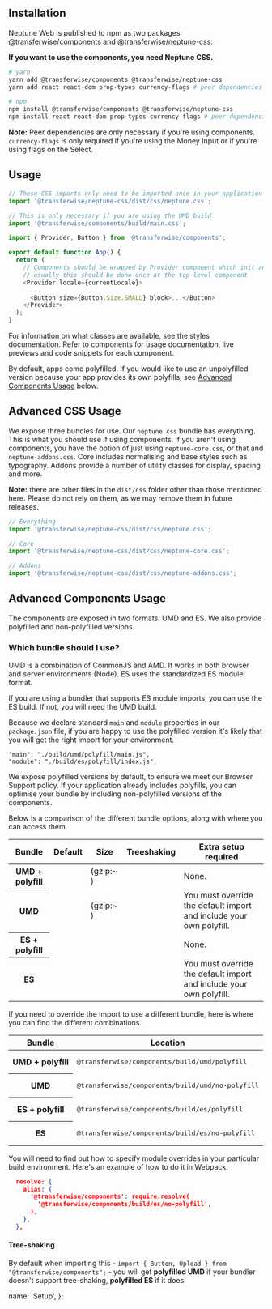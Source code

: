 
## Installation

Neptune Web is published to npm as two packages: [@transferwise/components](https://www.npmjs.com/package/@transferwise/components) and [@transferwise/neptune-css](https://www.npmjs.com/package/@transferwise/neptune-css).

**If you want to use the components, you need Neptune CSS.**

```bash
# yarn
yarn add @transferwise/components @transferwise/neptune-css
yarn add react react-dom prop-types currency-flags # peer dependencies

# npm
npm install @transferwise/components @transferwise/neptune-css
npm install react react-dom prop-types currency-flags # peer dependencies
```

**Note:** Peer dependencies are only necessary if you're using components. `currency-flags` is only required if you're using the <DocLink href="/components/inputs/MoneyInput">Money Input</DocLink> or if you're using flags on the <DocLink href="/components/inputs/Select">Select</DocLink>.

## Usage

```js
// These CSS imports only need to be imported once in your application
import '@transferwise/neptune-css/dist/css/neptune.css';

// This is only necessary if you are using the UMD build
import '@transferwise/components/build/main.css';

import { Provider, Button } from '@transferwise/components';

export default function App() {
  return (
    // Components should be wrapped by Provider component which init and provides context data for them
    // usually this should be done once at the top level component
    <Provider locale={currentLocale}>
      ...
      <Button size={Button.Size.SMALL} block>...</Button>
    </Provider>
  );
}
```

For information on what classes are available, see the <DocLink href="/styles/core/Typography">styles documentation</DocLink>. Refer to <DocLink href="/components/inputs/Button">components</DocLink> for usage documentation, live previews and code snippets for each component.

By default, apps come polyfilled. If you would like to use an unpolyfilled version because your app provides its own polyfills, see [Advanced Components Usage](#advanced-components-usage) below.

## Advanced CSS Usage

We expose three bundles for use. Our `neptune.css` bundle has everything. This is what you should use if using components. If you aren't using components, you have the option of just using `neptune-core.css`, or that and `neptune-addons.css`. <DocLink href="/styles/core/Typography">Core</DocLink> includes normalising and base styles such as typography. <DocLink href="/styles/addons/BackgroundUtilities">Addons</DocLink> provide a number of utility classes for display, spacing and more.

**Note:** there are other files in the `dist/css` folder other than those mentioned here. Please do not rely
on them, as we may remove them in future releases.

```js
// Everything
import '@transferwise/neptune-css/dist/css/neptune.css';

// Core
import '@transferwise/neptune-css/dist/css/neptune-core.css';

// Addons
import '@transferwise/neptune-css/dist/css/neptune-addons.css';
```

## Advanced Components Usage

The components are exposed in two formats: UMD and ES. We also provide polyfilled and non-polyfilled versions.

### Which bundle should I use?

UMD is a combination of CommonJS and AMD. It works in both browser and server environments (Node). ES uses the standardized ES module format.

If you are using a bundler that supports ES module imports, you can use the ES build. If not, you will need the UMD build.

Because we declare standard `main` and `module` properties in our `package.json` file, if you are happy to use the polyfilled version it's likely that you will get the right import for your environment.

```
"main": "./build/umd/polyfill/main.js",
"module": "./build/es/polyfill/index.js",
```

We expose polyfilled versions by default, to ensure we meet our <DocLink href="/about/BrowserSupport">Browser Support</DocLink> policy. If your application already includes polyfills, you can optimise your bundle by including non-polyfilled versions of the components.

Below is a comparison of the different bundle options, along with where you can access them.

<table className="docs-table table table-condensed">
  <thead>
    <tr>
      <th>Bundle</th>
      <th>Default</th>
      <th>Size</th>
      <th>Treeshaking</th>
      <th>Extra setup required</th>
    </tr>
  </thead>
  <tbody>
    <tr>
      <th scope="row">UMD + polyfill</th>
      <td>
        <CheckIcon />
      </td>
      <td>
        <PrintBundleSize bundleSize={bundleSizes.umd['polyfill'][0]} /> (gzip:~
        <PrintBundleSize bundleSize={bundleSizes.umd['polyfill'][1]} />)
      </td>
      <td>
        <CrossIcon />
      </td>
      <td>None.</td>
    </tr>
    <tr>
      <th scope="row">UMD</th>
      <td>
        <CrossIcon />
      </td>
      <td>
        <PrintBundleSize bundleSize={bundleSizes.umd['no-polyfill'][0]} /> (gzip:~
        <PrintBundleSize bundleSize={bundleSizes.umd['no-polyfill'][1]} />)
      </td>
      <td>
        <CrossIcon />
      </td>
      <td>You must override the default import and include your own polyfill.</td>
    </tr>
    <tr>
      <th scope="row">ES + polyfill</th>
      <td>
        <CheckIcon />
      </td>
      <td>
        <PrintBundleSize bundleSize={bundleSizes.es.polyfill} />
      </td>
      <td>
        <CheckIcon />
      </td>
      <td>None.</td>
    </tr>
    <tr>
      <th scope="row">ES</th>
      <td>
        <CrossIcon />
      </td>
      <td>
        <PrintBundleSize bundleSize={bundleSizes.es['no-polyfill']} />
      </td>
      <td>
        <CheckIcon />
      </td>
      <td>You must override the default import and include your own polyfill.</td>
    </tr>
  </tbody>
</table>

If you need to override the import to use a different bundle, here is where you can find the different combinations.

<table className="docs-table table table-condensed">
  <thead>
    <tr>
      <th>Bundle</th>
      <th>Location</th>
    </tr>
  </thead>
  <tbody>
    <tr>
      <th scope="row">UMD + polyfill</th>
      <td>
        <pre>@transferwise/components/build/umd/polyfill</pre>
      </td>
    </tr>
    <tr>
      <th scope="row">UMD</th>
      <td>
        <pre>@transferwise/components/build/umd/no-polyfill</pre>
      </td>
    </tr>
    <tr>
      <th scope="row">ES + polyfill</th>
      <td>
        <pre>@transferwise/components/build/es/polyfill</pre>
      </td>
    </tr>
    <tr>
      <th scope="row">ES</th>
      <td>
        <pre>@transferwise/components/build/es/no-polyfill</pre>
      </td>
    </tr>
  </tbody>
</table>

You will need to find out how to specify module overrides in your particular build environment. Here's an example of how to do it in Webpack:

```json
  resolve: {
    alias: {
      '@transferwise/components': require.resolve(
        '@transferwise/components/build/es/no-polyfill',
      ),
    },
  },
```

#### Tree-shaking

By default when importing this - `import { Button, Upload } from "@transferwise/components";` - you will get **polyfilled UMD** if your bundler doesn't support tree-shaking, **polyfilled ES** if it does.

  name: 'Setup',
};
